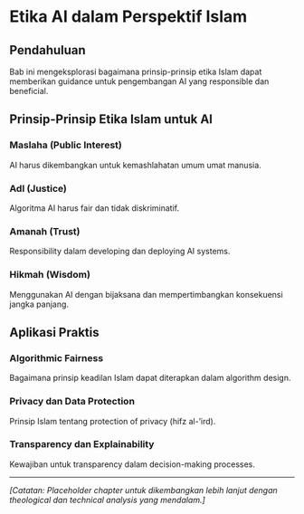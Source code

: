 # Etika AI dalam Perspektif Islam {#sec-etika-ai-islam}

## Pendahuluan

Bab ini mengeksplorasi bagaimana prinsip-prinsip etika Islam dapat memberikan guidance untuk pengembangan AI yang responsible dan beneficial.

## Prinsip-Prinsip Etika Islam untuk AI

### Maslaha (Public Interest)
AI harus dikembangkan untuk kemashlahatan umum umat manusia.

### Adl (Justice)
Algoritma AI harus fair dan tidak diskriminatif.

### Amanah (Trust)
Responsibility dalam developing dan deploying AI systems.

### Hikmah (Wisdom)
Menggunakan AI dengan bijaksana dan mempertimbangkan konsekuensi jangka panjang.

## Aplikasi Praktis

### Algorithmic Fairness
Bagaimana prinsip keadilan Islam dapat diterapkan dalam algorithm design.

### Privacy dan Data Protection
Prinsip Islam tentang protection of privacy (hifz al-'ird).

### Transparency dan Explainability
Kewajiban untuk transparency dalam decision-making processes.

---

*[Catatan: Placeholder chapter untuk dikembangkan lebih lanjut dengan theological dan technical analysis yang mendalam.]*
